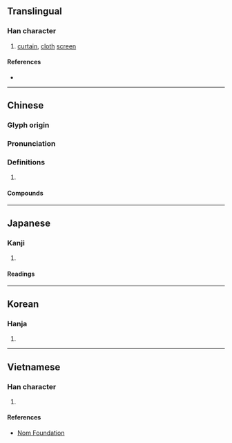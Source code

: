 {{character info/new}}
==Translingual==

===Han character===
{{Han char|rn=50|rad=巾|as=10|sn=13|four=46211|canj=LBAFU|ids=⿰巾晃}}

# [[curtain]], [[cloth]] [[screen]]

====References====
* {{Han ref|kx=0335.020|dkj=09022|dj=0642.080|hdz=10750.010|uh=5E4C|ud=24140|bh=B745|bd=46917}}

----

==Chinese==
{{zh-forms}}

===Glyph origin===
{{Han etym}}

===Pronunciation===
{{zh-pron
|m=huǎng
|c=fong2
|mn=qz,xm,zz:hóng/twv:hián
|mn_note=hóng - literary
|mc=y
|oc=y
|cat=
}}

===Definitions===
{{zh-hanzi}}

# {{rfdef|zh}}

====Compounds====
{{zh-der|作幌子|做幌子|幌子|岫幌|掛幌子|明幌幌|演幌|打幌|油幌幌|掛了幌子|札幌|裝幌子|鬥幌子|點頭幌腦|酒幌}}

----

==Japanese==

===Kanji===
{{ja-kanji|grade=|rs=巾10}}

# {{defn|lang=ja|sort=巾10}}

====Readings====
{{ja-readings
|goon=おう<わう
|kanon=こう<くわう
|kun=ほろ-
}}

----

==Korean==

===Hanja===
{{ko-hanja|hangeul=황|rv=hwang|mr=hwang}}

# {{defn|lang=ko|sort=巾10}}

----

==Vietnamese==

===Han character===
{{vi-readings|rs=巾10|hanviet=hoảng}}

# {{defn|lang=vi|sort=巾10}}

====References====
* [http://nomfoundation.org/common/nom_details.php?codepoint=5e4c Nom Foundation]